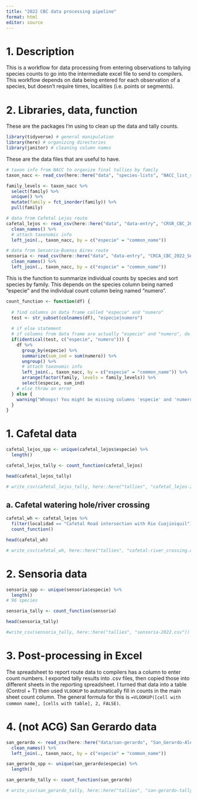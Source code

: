 ```yaml
---
title: "2022 CBC data processing pipeline"
format: html
editor: source
---
```


# 1. Description

This is a workflow for data processing from entering observations to tallying species counts to go into the intermediate excel file to send to compilers. This workflow depends on data being entered for each observation of a species, but doesn't require times, localities (i.e. points or segments).  

# 2. Libraries, data, function

These are the packages I'm using to clean up the data and tally counts.

```r
library(tidyverse) # general manipulation
library(here) # organizing directories
library(janitor) # cleaning column names
```

These are the data files that are useful to have.

```r
# taxon info from NACC to organize final tallies by family
taxon_nacc <- read_csv(here::here("data", "species-lists", "NACC_list_species_2022-01-29.csv"))

family_levels <- taxon_nacc %>% 
  select(family) %>% 
  unique() %>% 
  mutate(family = fct_inorder(family)) %>% 
  pull(family)

# data from Cafetal Lejos route
cafetal_lejos <- read_csv(here::here("data", "data-entry", "CRSR_CBC_2022_Cafetal_data_entry.csv")) %>% 
  clean_names() %>% 
  # attach taxonomic info
  left_join(., taxon_nacc, by = c("especie" = "common_name"))

# data from Sensoria-Buenos Aires route
sensoria <- read_csv(here::here("data", "data-entry", "CRCA_CBC_2022_Sensoria_data_entry.csv")) %>% 
  clean_names() %>% 
  left_join(., taxon_nacc, by = c("especie" = "common_name"))
```

This is the function to summarize individual counts by species and sort species by family. This depends on the species column being named "especie" and the individual count column being named "numero".

```r
count_function <- function(df) {
  
  # find columns in data frame called "especie" and "numero"
  test <- str_subset(colnames(df), "especie|numero")
  
  # if else statement
  # if columns from data frame are actually "especie" and "numero", do the summary
  if(identical(test, c("especie", "numero"))) {
    df %>% 
      group_by(especie) %>% 
      summarize(sum_ind = sum(numero)) %>% 
      ungroup() %>% 
      # attach taxonomic info
      left_join(., taxon_nacc, by = c("especie" = "common_name")) %>% 
      arrange(factor(family, levels = family_levels)) %>% 
      select(especie, sum_ind)
    # else throw an error
  } else {
    warning("Whoops! You might be missing columns 'especie' and 'numero'. Double check your data frame!")
  }
}
```

# 1. Cafetal data
```r
cafetal_lejos_spp <- unique(cafetal_lejos$especie) %>% 
  length()

cafetal_lejos_tally <- count_function(cafetal_lejos)

head(cafetal_lejos_tally)

# write_csv(cafetal_lejos_tally, here::here("tallies", "cafetal_lejos-2022.csv"))
```

## a. Cafetal watering hole/river crossing
```r
cafetal_wh <- cafetal_lejos %>% 
  filter(localidad == "Cafetal Road intersection with Rio Cuajiniquil") %>% 
  count_function()

head(cafetal_wh)

# write_csv(cafetal_wh, here::here("tallies", "cafetal-river_crossing.csv")) 
```

# 2. Sensoria data
```r
sensoria_spp <- unique(sensoria$especie) %>% 
  length()
# 96 species

sensoria_tally <- count_function(sensoria)

head(sensoria_tally)

#write_csv(sensoria_tally, here::here("tallies", "sensoria-2022.csv"))
```

# 3. Post-processing in Excel

The spreadsheet to report route data to compilers has a column to enter count numbers. I exported tally results into .csv files, then copied those into different sheets in the reporting spreadsheet. I turned that data into a table (Control + T) then used `VLOOKUP` to automatically fill in counts in the main sheet count column. The general formula for this is `=VLOOKUP([cell with common name], [cells with table], 2, FALSE)`.

# 4. (not ACG) San Gerardo data

```r
san_gerardo <- read_csv(here::here("data/san-gerardo", "San_Gerardo-Alexis_Torres_2023_CBC.csv")) %>% 
  clean_names() %>% 
  left_join(., taxon_nacc, by = c("especie" = "common_name"))

san_gerardo_spp <- unique(san_gerardo$especie) %>% 
  length()

san_gerardo_tally <- count_function(san_gerardo)

# write_csv(san_gerardo_tally, here::here("tallies", "san-gerardo-tally-2023.csv"))
```







